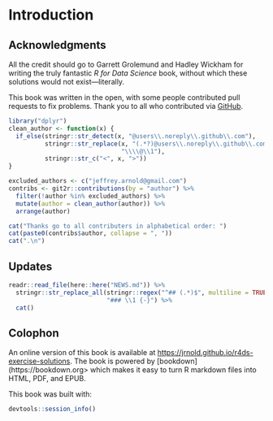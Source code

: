 # Introduction

## Acknowledgments {-}

All the credit should go to Garrett Grolemund and Hadley Wickham for writing the truly fantastic *R for Data Science* book,
without which these solutions would not exist---literally.

This book was written in the open, with some people contributed pull requests to fix problems.
Thank you to all who contributed via [GitHub](https://github.com/jrnold/r4ds-exercise-solutions/graphs/contributors).

```r
library("dplyr")
clean_author <- function(x) {
  if_else(stringr::str_detect(x, "@users\\.noreply\\.github\\.com"),
          stringr::str_replace(x, "(.*?)@users\\.noreply\\.github\\.com", 
                               "\\\\@\\1"),
          stringr::str_c("<", x, ">"))
}

excluded_authors <- c("jeffrey.arnold@gmail.com")
contribs <- git2r::contributions(by = "author") %>%
  filter(!author %in% excluded_authors) %>%
  mutate(author = clean_author(author)) %>%
  arrange(author) 

cat("Thanks go to all contributers in alphabetical order: ")
cat(paste0(contribs$author, collapse = ", "))
cat(".\n")
```

## Updates {-}

```r
readr::read_file(here::here("NEWS.md")) %>%
  stringr::str_replace_all(stringr::regex("^## (.*)$", multiline = TRUE), 
                           "### \\1 {-}") %>%
  cat()
```

<!-- match unopened div --><div>


## Colophon

An online version of this book is available at <https://jrnold.github.io/r4ds-exercise-solutions>.
The book is powered by [bookdown](https://bookdown.org> which makes it easy to turn R markdown files into HTML, PDF, and EPUB.

This book was built with:

```r
devtools::session_info()
```

